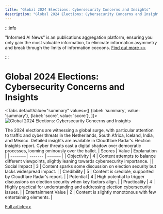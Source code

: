 ```yaml
---
title: "Global 2024 Elections: Cybersecurity Concerns and Insights"
description: "Global 2024 Elections: Cybersecurity Concerns and Insights"
---
```



:::info

"Informed AI News" is an publications aggregation platform, ensuring you only gain the most valuable information, to eliminate information asymmetry and break through the limits of information cocoons.  [Find out more >>](/)

:::

# Global 2024 Elections: Cybersecurity Concerns and Insights


<Tabs
	defaultValue="summary"
	values={[
	{label: 'summary', value: 'summary'},
	{label: 'score', value: 'score'},
]}>
<TabItem value="summary">
<img
  src="https://image.informedainews.com/2024/06/Pol-S7U-1718077350-0.jpg"
  alt="Global 2024 Elections: Cybersecurity Concerns and Insights"
/>



The 2024 elections are witnessing a global surge, with particular attention to traffic and cyber threats in the Netherlands, South Africa, Iceland, India, and Mexico. Detailed insights are available in Cloudflare Radar's Election Insights report. Cyber threats cast a digital shadow over democratic processes, looming ominously over the ballot.
</TabItem>
<TabItem value="score">
	| Scores     | Value   | Explanation |
	| -------- | ------- | ------- |
	| Objectivity  | 4    | Content attempts to balance different viewpoints, slightly leaning towards cybersecurity importance.    |
	| Social Impact | 3     | Content sparks some discussion on election security but lacks widespread impact.    |
	| Credibility    | 5    | Content is credible, supported by Cloudflare Radar's report.    |
	| Potential    | 4    | High potential to trigger discussions on election security when key factors align.    |
	| Practicality    | 4    | Highly practical for understanding and addressing election cybersecurity issues.    |
	| Entertainment Value    | 2    | Content is slightly monotonous with few entertaining elements.    |
</TabItem>
</Tabs>

[Full article>>](https://blog.cloudflare.com/internet-insights-on-2024-elections-in-the-netherlands-south-africa-iceland-india-and-mexico)
